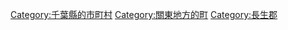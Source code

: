 {{Commonscat|Shirako, Chiba}}
{{Catmore}}

{{DEFAULTSORT:Shirako}}
[[Category:千葉縣的市町村|Category:千葉縣的市町村]]
[[Category:關東地方的町|Category:關東地方的町]]
[[Category:長生郡|Category:長生郡]]